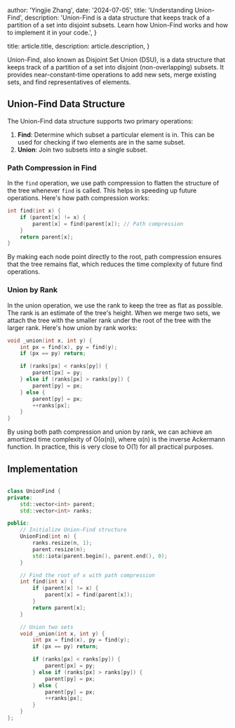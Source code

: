 
  author: 'Yingjie Zhang',
  date: '2024-07-05',
  title: 'Understanding Union-Find',
  description:
    'Union-Find is a data structure that keeps track of a partition of a set into disjoint subsets. Learn how Union-Find works and how to implement it in your code.',
}

  title: article.title,
  description: article.description,
}


Union-Find, also known as Disjoint Set Union (DSU), is a data structure that keeps track of a partition of a set into disjoint (non-overlapping) subsets. It provides near-constant-time operations to add new sets, merge existing sets, and find representatives of elements.

## Union-Find Data Structure

The Union-Find data structure supports two primary operations:

1. **Find**: Determine which subset a particular element is in. This can be used for checking if two elements are in the same subset.
2. **Union**: Join two subsets into a single subset.

### Path Compression in Find

In the `find` operation, we use path compression to flatten the structure of the tree whenever `find` is called. This helps in speeding up future operations. Here's how path compression works:

```cpp
int find(int x) {
    if (parent[x] != x) {
        parent[x] = find(parent[x]); // Path compression
    }
    return parent[x];
}
```
By making each node point directly to the root, path compression ensures that the tree remains flat, which reduces the time complexity of future find operations.

### Union by Rank
In the union operation, we use the rank to keep the tree as flat as possible. The rank is an estimate of the tree's height. When we merge two sets, we attach the tree with the smaller rank under the root of the tree with the larger rank. Here's how union by rank works:

```cpp
void _union(int x, int y) {
    int px = find(x), py = find(y);
    if (px == py) return;

    if (ranks[px] < ranks[py]) {
        parent[px] = py;
    } else if (ranks[px] > ranks[py]) {
        parent[py] = px;
    } else {
        parent[py] = px;
        ++ranks[px];
    }
}
```

By using both path compression and union by rank, we can achieve an amortized time
complexity of O(α(n)), where α(n) is the inverse Ackermann function. In practice, 
this is very close to O(1) for all practical purposes.



## Implementation

```cpp

class UnionFind {
private:
    std::vector<int> parent;
    std::vector<int> ranks;

public:
    // Initialize Union-Find structure
    UnionFind(int n) {
        ranks.resize(n, 1);
        parent.resize(n);
        std::iota(parent.begin(), parent.end(), 0);
    }

    // Find the root of x with path compression
    int find(int x) {
        if (parent[x] != x) {
            parent[x] = find(parent[x]);
        }
        return parent[x];
    }

    // Union two sets
    void _union(int x, int y) {
        int px = find(x), py = find(y);
        if (px == py) return;

        if (ranks[px] < ranks[py]) {
            parent[px] = py;
        } else if (ranks[px] > ranks[py]) {
            parent[py] = px;
        } else {
            parent[py] = px;
            ++ranks[px];
        }
    }
};
